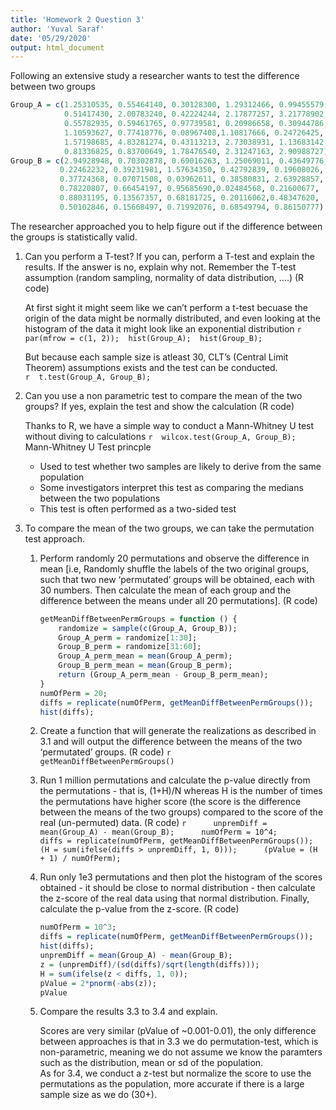 ```yaml
---
title: 'Homework 2 Question 3'
author: 'Yuval Saraf'
date: '05/29/2020'
output: html_document
---
```

Following an extensive study a researcher wants to test the difference between two groups

```r
Group_A = c(1.25310535, 0.55464140, 0.30128300, 1.29312466, 0.99455579,
            0.51417430, 2.00783240, 0.42224244, 2.17877257, 3.21778902,
            0.55782935, 0.59461765, 0.97739581, 0.20986658, 0.30944786,
            1.10593627, 0.77418776, 0.08967408,1.10817666, 0.24726425,
            1.57198685, 4.83281274, 0.43113213, 2.73038931, 1.13683142,
            0.81336825, 0.83700649, 1.78476540, 2.31247163, 2.90988727)
Group_B = c(2.94928948, 0.70302878, 0.69016263, 1.25069011, 0.43649776,
           0.22462232, 0.39231981, 1.57634350, 0.42792839, 0.19608026,
           0.37724368, 0.07071508, 0.03962611, 0.38580831, 2.63928857,
           0.78220807, 0.66454197, 0.95685690,0.02484568, 0.21600677,
           0.88031195, 0.13567357, 0.68181725, 0.20116062,0.48347620,
           0.50102846, 0.15668497, 0.71992076, 0.68549794, 0.86150777)
```

The researcher approached you to help figure out if the difference between the groups is statistically valid.


1. Can you perform a T-test? If you can, perform a T-test and explain the results. If the answer is no, explain why not. Remember the T-test assumption (random sampling, normality of data distribution, ….) (R code)  

    At first sight it might seem like we can't perform a t-test becuase the origin of the data might be normally distributed, and even looking at the histogram of the data it might look like an exponential distribution
    ```r
    par(mfrow = c(1, 2));
    hist(Group_A);
    hist(Group_B);
    ```

    But because each sample size is atleast 30, CLT's (Central Limit Theorem) assumptions exists and the test can be conducted.  
    ```r
    t.test(Group_A, Group_B);
    ```


2. Can you use a non parametric test to compare the mean of the two groups? If yes, explain the test and show the calculation (R code)

    Thanks to R, we have a simple way to conduct a Mann-Whitney U test without diving to calculations
    ```r
    wilcox.test(Group_A, Group_B);
    ```
    Mann-Whitney U Test princple
    * Used to test whether two samples are likely to derive from the same population
    * Some investigators interpret this test as comparing the medians between the two populations
    * This test is often performed as a two-sided test

3. To compare the mean of the two groups, we can take the permutation test approach. 
    1. Perform randomly 20 permutations and observe the difference in mean [i.e, Randomly shuffle the labels of the two original groups, such that two new 'permutated' groups will be obtained, each with 30 numbers. Then calculate the mean of each group and the difference between the means under all 20 permutations]. (R code)

        ```r
        getMeanDiffBetweenPermGroups = function () {
            randomize = sample(c(Group_A, Group_B));
            Group_A_perm = randomize[1:30];
            Group_B_perm = randomize[31:60];
            Group_A_perm_mean = mean(Group_A_perm);
            Group_B_perm_mean = mean(Group_B_perm);
            return (Group_A_perm_mean - Group_B_perm_mean);
        }
        numOfPerm = 20;
        diffs = replicate(numOfPerm, getMeanDiffBetweenPermGroups());
        hist(diffs);
        ```
    2. Create a function that will generate the realizations as described in 3.1 and will output the difference between the means of the two 'permutated' groups. (R code)
        ```r
        getMeanDiffBetweenPermGroups()
        ```
    3. Run 1 million permutations and calculate the p-value directly from the permutations - that is, (1+H)/N whereas H is the number of times the permutations have higher score (the score is the difference between the means of the two groups) compared to the score of the real (un-permuted) data.  (R code)
        ```r
        unpremDiff = mean(Group_A) - mean(Group_B);
        numOfPerm = 10^4;
        diffs = replicate(numOfPerm, getMeanDiffBetweenPermGroups());
        (H = sum(ifelse(diffs > unpremDiff, 1, 0)));
        (pValue = (H + 1) / numOfPerm);
        ```
        
    4. Run only 1e3 permutations and then plot the histogram of the scores obtained - it should be close to normal distribution - then calculate the z-score of the real data using that normal distribution. Finally, calculate the p-value from the z-score. (R code)  

        ```r
        numOfPerm = 10^3;
        diffs = replicate(numOfPerm, getMeanDiffBetweenPermGroups());
        hist(diffs);
        unpremDiff = mean(Group_A) - mean(Group_B);
        z = (unpremDiff)/(sd(diffs)/sqrt(length(diffs)));
        H = sum(ifelse(z < diffs, 1, 0));
        pValue = 2*pnorm(-abs(z));
        pValue 
        ```
    5. Compare the results 3.3 to 3.4 and explain.  
    
        Scores are very similar (pValue of ~0.001-0.01), the only difference between approaches is that in 3.3 we do permutation-test, which is non-parametric, meaning we do not assume we know the paramters such as the distribution, mean or sd of the population.  
        As for 3.4, we conduct a z-test but normalize the score to use the permutations as the population, more accurate if there is a large sample size as we do (30+).    

        